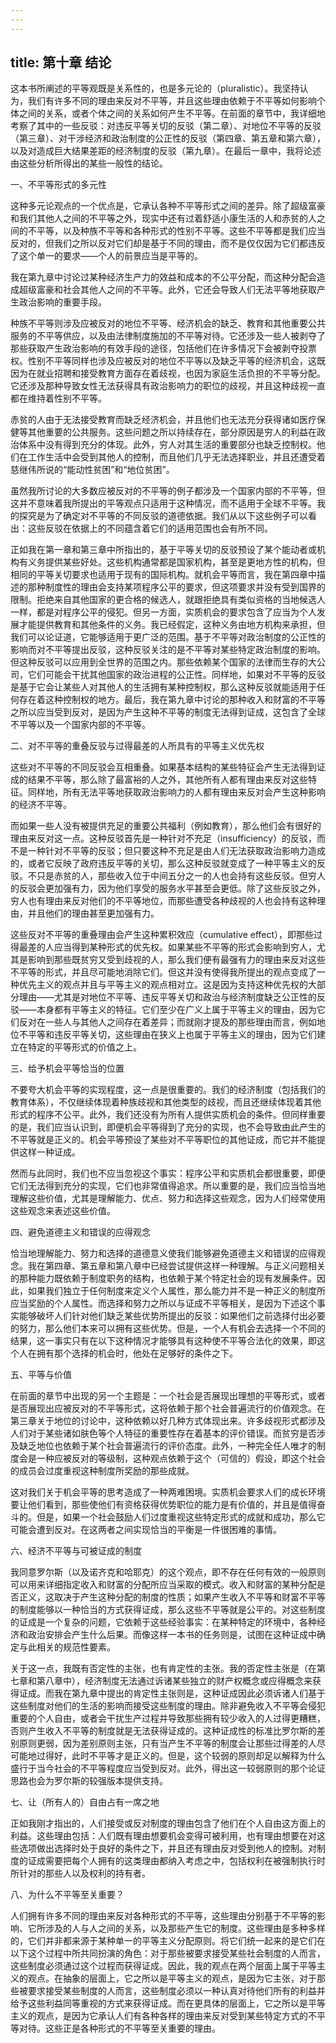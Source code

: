 ```yaml
---
---
---
```

title: 第十章 结论
---




这本书所阐述的平等观既是关系性的，也是多元论的（pluralistic）。我坚持认为，我们有许多不同的理由来反对不平等，并且这些理由依赖于不平等如何影响个体之间的关系，或者个体之间的关系如何产生不平等。在前面的章节中，我详细地考察了其中的一些反驳：对违反平等关切的反驳（第二章）、对地位不平等的反驳（第三章）、对干涉经济和政治制度的公正性的反驳（第四章、第五章和第六章），以及对造成巨大结果差距的经济制度的反驳（第九章）。在最后一章中，我将论述由这些分析所得出的某些一般性的结论。





一、不平等形式的多元性


这种多元论观点的一个优点是，它承认各种不平等形式之间的差异。除了超级富豪和我们其他人之间的不平等之外，现实中还有过着舒适小康生活的人和赤贫的人之间的不平等，以及种族不平等和各种形式的性别不平等。这些不平等都是我们应当反对的，但我们之所以反对它们却是基于不同的理由，而不是仅仅因为它们都违反了这个单一的要求——个人的前景应当是平等的。

我在第九章中讨论过某种经济生产力的效益和成本的不公平分配，而这种分配会造成超级富豪和社会其他人之间的不平等。此外，它还会导致人们无法平等地获取产生政治影响的重要手段。

种族不平等则涉及应被反对的地位不平等、经济机会的缺乏、教育和其他重要公共服务的不平等供应，以及由法律制度施加的不平等对待。它还涉及一些人被剥夺了那些获取产生政治影响的有效手段的途径，包括他们在许多情况下会被剥夺投票权。性别不平等同样也涉及应被反对的地位不平等以及缺乏平等的经济机会，这既因为在就业招聘和接受教育方面存在着歧视，也因为家庭生活负担的不平等分配。它还涉及那种导致女性无法获得具有政治影响力的职位的歧视，并且这种歧视一直都在维持着性别不平等。

赤贫的人由于无法接受教育而缺乏经济机会，并且他们也无法充分获得诸如医疗保健等其他重要的公共服务。这些问题之所以持续存在，部分原因是穷人的利益在政治体系中没有得到充分的体现。此外，穷人对其生活的重要部分也缺乏控制权。他们在工作生活中会受到其他人的控制，而且他们几乎无法选择职业，并且还遭受着慈继伟所说的“能动性贫困”和“地位贫困”。

虽然我所讨论的大多数应被反对的不平等的例子都涉及一个国家内部的不平等，但这并不意味着我所提出的平等观点只适用于这种情况，而不适用于全球不平等。我的探究是为了确定对不平等的不同反驳的道德依据。我们从以下这些例子可以看出：这些反驳在依据上的不同蕴含着它们的适用范围也会有所不同。

正如我在第一章和第三章中所指出的，基于平等关切的反驳预设了某个能动者或机构有义务提供某些好处。这些机构通常都是国家机构，甚至是更地方性的机构，但相同的平等关切要求也适用于现有的国际机构。就机会平等而言，我在第四章中描述的那种制度性的理由会支持某项程序公平的要求，但这项要求并没有受到国界的限制。拒绝来自其他国家的更合格的候选人，就跟拒绝具有类似资格的当地候选人一样，都是对程序公平的侵犯。但另一方面，实质机会的要求包含了应当为个人发展才能提供教育和其他条件的义务。我已经假定，这种义务由地方机构来承担，但我们可以论证道，它能够适用于更广泛的范围。基于不平等对政治制度的公正性的影响而对不平等提出反驳，这种反驳关注的是不平等对某些特定政治制度的影响。但这种反驳可以应用到全世界的范围之内。那些依赖某个国家的法律而生存的大公司，它们可能会干扰其他国家的政治进程的公正性。同样地，如果对不平等的反驳是基于它会让某些人对其他人的生活拥有某种控制权，那么这种反驳就能适用于任何存在着这种控制权的地方。最后，我在第九章中讨论的那种收入和财富的不平等之所以应当受到反对，是因为产生这种不平等的制度无法得到证成，这包含了全球不平等以及一个国家内部的不平等。





二、对不平等的重叠反驳与过得最差的人所具有的平等主义优先权


这些对不平等的不同反驳会互相重叠。如果基本结构的某些特征会产生无法得到证成的结果不平等，那么除了最富裕的人之外，其他所有人都有理由来反对这些特征。同样地，所有无法平等地获取政治影响力的人都有理由来反对会产生这种影响的经济不平等。

而如果一些人没有被提供充足的重要公共福利（例如教育），那么他们会有很好的理由来反对这一点。这种反驳首先是一种针对不充足（insufficiency）的反驳，而不是一种针对不平等的反驳；但只要这种不充足是由人们无法获取政治影响力造成的，或者它反映了政府违反平等的关切，那么这种反驳就变成了一种平等主义的反驳。不只是赤贫的人，那些收入位于中间五分之一的人也会持有这些反驳。但穷人的反驳会更加强有力，因为他们享受的服务水平甚至会更低。除了这些反驳之外，穷人也有理由来反对他们的不平等地位，而那些遭受各种歧视的人也会持有这种理由，并且他们的理由甚至更加强有力。

这些反对不平等的重叠理由会产生这种累积效应（cumulative effect），即那些过得最差的人应当得到某种形式的优先权。如果某些不平等的形式会影响到穷人，尤其是影响到那些既贫穷又受到歧视的人，那么我们便有最强有力的理由来反对这些不平等的形式，并且尽可能地消除它们。但这并没有使得我所提出的观点变成了一种优先主义的观点并且与平等主义的观点相对立。这是因为支持这种优先权的大部分理由——尤其是对地位不平等、违反平等关切和政治与经济制度缺乏公正性的反驳——本身都有平等主义的特征。它们至少在广义上属于平等主义的理由，因为它们反对在一些人与其他人之间存在着差异；而就刚才提及的那些理由而言，例如地位不平等和违反平等关切，这些理由在狭义上也属于平等主义的理由，因为它们建立在特定的平等形式的价值之上。





三、给予机会平等恰当的位置


不要夸大机会平等的实现程度，这一点是很重要的。我们的经济制度（包括我们的教育体系），不仅继续体现着种族歧视和其他类型的歧视，而且还继续体现着其他形式的程序不公平。此外，我们还没有为所有人提供实质机会的条件。但同样重要的是，我们应当认识到，即便机会平等得到了充分的实现，也不会导致由此产生的不平等就是正义的。机会平等预设了某些对不平等职位的其他证成，而它并不能提供这样一种证成。

然而与此同时，我们也不应当忽视这个事实：程序公平和实质机会都很重要，即便它们无法得到充分的实现，它们也非常值得追求。所以重要的是，我们应当恰当地理解这些价值，尤其是理解能力、优点、努力和选择这些观念，因为人们经常使用这些观念来表述这些价值。





四、避免道德主义和错误的应得观念


恰当地理解能力、努力和选择的道德意义使我们能够避免道德主义和错误的应得观念。我在第四章、第五章和第八章中已经尝试提供这样一种理解。与正义问题相关的那种能力既依赖于制度职务的结构，也依赖于某个特定社会的现有发展条件。因此，如果我们独立于任何制度来定义个人属性，那么能力并不是一种正义的制度所应当奖励的个人属性。而选择和努力之所以与证成不平等相关，是因为下述这个事实能够破坏人们针对他们缺乏某些优势所提出的反驳：如果他们之前选择付出必要的努力，那么他们本来可以拥有这些优势。但是，一个人有机会去选择一个不同的结果，这一事实只有在以下这种情况才能够具有这种使不平等合法化的效果，即这个人在拥有那个选择的机会时，他处在足够好的条件之下。





五、平等与价值


在前面的章节中出现的另一个主题是：一个社会是否展现出理想的平等形式，或者是否展现出应被反对的不平等形式，这将依赖于那个社会普遍流行的价值观念。在第三章关于地位的讨论中，这种依赖以好几种方式体现出来。许多歧视形式都涉及人们对于某些诸如肤色等个人特征的重要性存在着基本的评价错误。而贫穷是否涉及缺乏地位也依赖于某个社会普遍流行的评价态度。此外，一种完全任人唯才的制度会是一种应被反对的等级制，这种观点依赖于这个（可信的）假设，即这个社会的成员会过度重视这种制度所奖励的那些成就。

这对我们关于机会平等的思考造成了一种两难困境。实质机会要求人们的成长环境要让他们看到，那些使他们有资格获得优势职位的能力是有价值的，并且是值得奋斗的。但是，如果一个社会鼓励人们过度重视这些特定形式的成就和成功，那么它可能会遭到反对。在这两者之间实现恰当的平衡是一件很困难的事情。





六、经济不平等与可被证成的制度


我同意罗尔斯（以及诺齐克和哈耶克）的这个观点，即不存在任何有效的一般原则可以用来详细指定收入和财富的分配所应当采取的模式。收入和财富的某种分配是否正义，这取决于产生这种分配的制度的性质；如果产生收入不平等和财富不平等的制度能够以一种恰当的方式获得证成，那么这些不平等就是公平的。对这些制度的证成是一个复杂的问题，它依赖于这些经验事实：在某种特定的环境中，各种经济和政治安排会产生什么后果。而像这样一本书的任务则是，试图在这种证成中确定与此相关的规范性要素。

关于这一点，我既有否定性的主张，也有肯定性的主张。我的否定性主张是（在第七章和第八章中），经济制度无法通过诉诸某些独立的财产权概念或应得概念来获得证成。而我在第九章中提出的肯定性主张则是，这种证成因此必须诉诸人们基于这些制度对他们的生活的影响而接受这些制度的理由。除非避免收入不平等会侵犯重要的个人自由，或者会干扰生产过程并导致那些拥有较少收入的人过得更糟糕，否则产生收入不平等的制度就是无法获得证成的。这种证成性的标准比罗尔斯的差别原则更弱，因为差别原则主张，只有当产生不平等的制度会让那些过得差的人尽可能地过得好，此时不平等才是正义的。但是，这个较弱的原则却足以解释为什么盛行于当今社会的不平等程度应当受到反对。此外，得出这一较弱原则的那个论证思路也会为罗尔斯的较强版本提供支持。





七、让（所有人的）自由占有一席之地


正如我刚才指出的，人们接受或反对制度的理由包含了他们在个人自由这方面上的利益。这些理由包括：人们既有理由想要机会变得可被利用，也有理由想要在对这些选项做出选择时处于良好的条件之下，并且还有理由反对受到他人的控制。对制度的证成需要把每个人拥有的这类理由都纳入考虑之中，包括权利在被强制执行时所针对的那些人以及权利的持有者。





八、为什么不平等至关重要？


人们拥有许多不同的理由来反对各种形式的不平等，这些理由分别基于不平等的影响、它所涉及的人与人之间的关系，以及那些产生它的制度。这些理由是多种多样的，它们并非都来源于某种单一的平等主义分配原则。将它们统一起来的是它们在以下这个过程中所共同扮演的角色：对于那些被要求接受某些社会制度的人而言，这些制度必须通过这个过程而获得证成。因此，我的观点在两个层面上属于平等主义的观点。在抽象的层面上，它之所以是平等主义的观点，是因为它主张，对于那些被要求接受某些制度的人而言，这些制度必须以一种认真对待他们所有的利益并给予这些利益同等重视的方式来获得证成。而在更具体的层面上，它之所以是平等主义的观点，是因为它承认人们有各种各样的理由来反对受到某些特定方式的不平等对待。这些正是各种形式的不平等至关重要的理由。